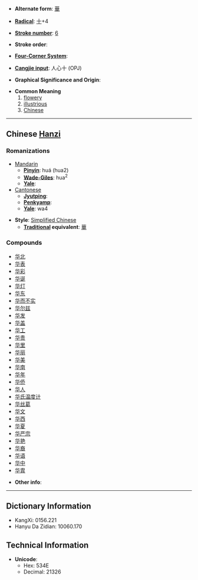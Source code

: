 * '''Alternate form''': [[華]]

* '''[[Wiktionary:Chinese radical index| Radical]]''': [[Wiktionary:Chinese radical index 十|十]]+4

* '''[[Wiktionary:Chinese total strokes index|Stroke number]]''': [[Wiktionary:Chinese total strokes index 6|6]]

* '''Stroke order''': 

* '''[[Wiktionary:Chinese four corner index|Four-Corner System]]''': 

* '''[[Wiktionary:Chinese Cangjie index|Cangjie input]]''': 人心十 (OPJ)

* '''Graphical Significance and Origin''': 

* '''Common Meaning'''
*# [[flowery]]
*# [[illustrious]]
*# [[Chinese]]

----

== Chinese [[Hanzi]] ==

===Romanizations===
* [[Mandarin]]
** '''[[Pinyin]]''': huá (hua2)
** '''[[Wade-Giles]]''': hua<sup>2</sup>
** '''[[Yale]]''': 
*[[Cantonese]]
**'''[[Jyutping]]''':
**'''[[Penkyamp]]''': 
**'''[[Yale]]''': wa4

* '''Style''': [[Simplified Chinese]] 
** '''[[Traditional Chinese|Traditional]] equivalent''': [[華]]

===Compounds===
*[[华北]]
*[[华表]]
*[[华彩]]
*[[华诞]]
*[[华灯]]
*[[华东]]
*[[华而不实]]
*[[华尔兹]]
*[[华发]]
*[[华盖]]
*[[华工]]
*[[华贵]]
*[[华里]]
*[[华丽]]
*[[华美]]
*[[华南]]
*[[华年]]
*[[华侨]]
*[[华人]]
*[[华氏温度计]]
*[[华丝葛]]
*[[华文]]
*[[华西]]
*[[华夏]]
*[[华严宗]]
*[[华艳]]
*[[华裔]]
*[[华语]]
*[[华中]]
*[[华胄]]

* '''Other info''': 

----

== Dictionary Information ==

* KangXi: 0156.221
* Hanyu Da Zidian: 10060.170

== Technical Information ==

* '''Unicode''':
** Hex: 534E
** Decimal: 21326